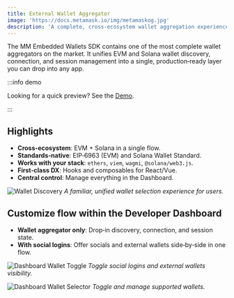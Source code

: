 ```yaml
---
title: External Wallet Aggregator
image: 'https://docs.metamask.io/img/metamaskog.jpg'
description: 'A complete, cross-ecosystem wallet aggregation experience built into the Embedded Wallets SDK.'
---
```


The MM Embedded Wallets SDK contains one of the most complete wallet aggregators on the market. It unifies EVM and Solana wallet discovery, connection, and session management into a single, production‑ready layer you can drop into any app.

:::info demo

Looking for a quick preview? See the [Demo](https://demo.web3auth.io).

:::

## Highlights

- **Cross‑ecosystem**: EVM + Solana in a single flow.
- **Standards‑native**: EIP‑6963 (EVM) and Solana Wallet Standard.
- **Works with your stack**: `ethers`, `viem`, `wagmi`, `@solana/web3.js`.
- **First‑class DX**: Hooks and composables for React/Vue.
- **Central control**: Manage everything in the Dashboard.

![Wallet Discovery](/img/wallet-discovery.png) _A familiar, unified wallet selection experience for users._

## Customize flow within the Developer Dashboard

- **Wallet aggregator only**: Drop‑in discovery, connection, and session state.
- **With social logins**: Offer socials and external wallets side‑by‑side in one flow.

![Dashboard Wallet Toggle](/img/embedded-wallets/w3a-dashboard/external-wallets-toggle.png) _Toggle social logins and external wallets visibility._

![Dashboard Wallet Selector](/img/embedded-wallets/w3a-dashboard/external-wallets-select-wallets.png) _Toggle and manage supported wallets._
